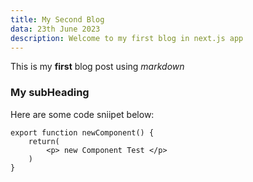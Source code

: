 ```yaml
---
title: My Second Blog
data: 23th June 2023
description: Welcome to my first blog in next.js app
---
```


This is my **first** blog post using _markdown_

### My subHeading

Here are some code sniipet below:

```
export function newComponent() {
    return(
        <p> new Component Test </p>
    )
}
```
